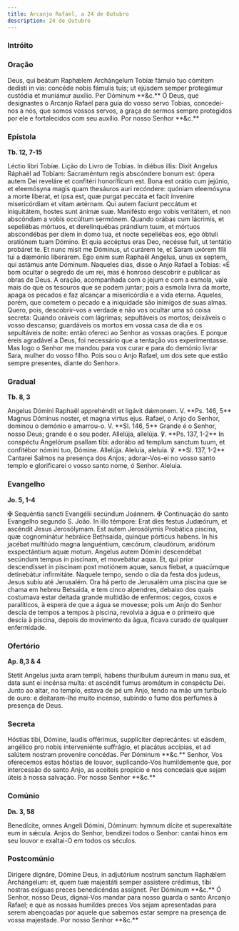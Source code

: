 ```yaml
---
title: Arcanjo Rafael, a 24 de Outubro
description: 24 de Outubro
---
```


### Intróito


<LinkCard
  href="/missal/santos/05-08#intróito"
  title="Aparição de Arcanjo S. Miguel"
/>

### Oração

<div class="side-by-side not-content">
  <span>
    Deus, qui beátum Raphǽlem Archángelum Tobíæ fámulo tuo cómitem dedísti in
    via: concéde nobis fámulis tuis; ut ejúsdem semper protegámur custódia et
    muniámur auxílio. Per Dóminum **&c.**
  </span>
  <span>
    Ó Deus, que designastes o Arcanjo Rafael para guia do vosso servo Tobias,
    concedei-nos a nós, que somos vossos servos, a graça de sermos sempre
    protegidos por ele e fortalecidos com seu auxílio. Por nosso Senhor **&c.**
  </span>
</div>

### Epístola

**Tb. 12, 7-15**

<div class="side-by-side not-content">
  <span>Léctio libri Tobíæ.</span>
  <span>Lição do Livro de Tobias.</span>
  <span>
    In diébus illis: Dixit Angelus Ráphaël ad Tobíam: Sacraméntum regis
    abscóndere bonum est: ópera autem Dei reveláre et confitéri honoríficum est.
    Bona est orátio cum jejúnio, et eleemósyna magis quam thesáuros auri
    recóndere: quóniam eleemósyna a morte liberat, et ipsa est, quæ purgat
    peccáta et facit invenire misericórdiam et vitam ætérnam. Qui autem faciunt
    peccátum et iniquitátem, hostes sunt ánimæ suæ. Manifésto ergo vobis
    veritátem, et non abscóndam a vobis occúltum sermónem. Quando orábas cum
    lácrimis, et sepeliébas mórtuos, et derelinquébas prándium tuum, et mórtuos
    abscondébas per diem in domo tua, et nocte sepeliébas eos, ego óbtuli
    oratiónem tuam Dómino. Et quia accéptus eras Deo, necésse fuit, ut tentátio
    probáret te. Et nunc misit me Dóminus, ut curárem te, et Saram uxórem fílii
    tui a dæmónio liberárem. Ego enim sum Raphaël Angelus, unus ex septem, qui
    astámus ante Dóminum.
  </span>
  <span>
    Naqueles dias, disse o Anjo Rafael a Tobias: «É bom ocultar o segredo de um
    rei, mas é honroso descobrir e publicar as obras de Deus. A oração,
    acompanhada com o jejum e com a esmola, vale mais do que os tesouros que se
    podem juntar; pois a esmola livra da morte, apaga os pecados e faz alcançar
    a misericórdia e a vida eterna. Aqueles, porém, que cometem o pecado e a
    iniquidade são inimigos de suas almas. Quero, pois, descobrir-vos a verdade
    e não vos ocultar uma só coisa secreta: Quando oráveis com lágrimas;
    sepultáveis os mortos; deixáveis o vosso descanso; guardáveis os mortos em
    vossa casa de dia e os sepultáveis de noite: então ofereci ao Senhor as
    vossas orações. E porque éreis agradável a Deus, foi necessário que a
    tentação vos experimentasse. Mas logo o Senhor me mandou para vos curar e
    para do demónio livrar Sara, mulher do vosso filho. Pois sou o Anjo Rafael,
    um dos sete que estão sempre presentes, diante do Senhor».
  </span>
</div>

### Gradual

**Tb. 8, 3**

<div class="side-by-side not-content">
  <span>
    Angelus Dómini Raphaël apprehéndit et ligávit dǽmonem. V. **Ps. 146, 5**
    Magnus Dóminus noster, et magna virtus ejus.
  </span>
  <span>
    Rafael, o Anjo do Senhor, dominou o demónio e amarrou-o. V. **Sl. 146, 5**
    Grande é o Senhor, nosso Deus; grande é o seu poder.
  </span>
  <span>
    Allelúja, allelúja. ℣. **Ps. 137, 1-2** In conspéctu Angelórum psallam tibi:
    adorábo ad templum sanctum tuum, et confitébor nómini tuo, Dómine. Allelúja.
  </span>
  <span>
    Aleluia, aleluia. ℣. **Sl. 137, 1-2** Cantarei Salmos na presença dos Anjos;
    adorar-Vos-ei no vosso santo templo e glorificarei o vosso santo nome, ó
    Senhor. Aleluia.
  </span>
</div>

### Evangelho

**Jo. 5, 1-4**

<div class="side-by-side not-content">
  <span>
    <span class="text-red-500">✠</span> Sequéntia sancti Evangélii secúndum
    Joánnem.
  </span>
  <span>
    <span class="text-red-500">✠</span> Continuação do santo Evangelho segundo
    S. João.
  </span>
  <span>
    In illo témpore: Erat dies festus Judæórum, et ascéndit Jesus Jerosólymam.
    Est autem Jerosólymis Probática piscína, quæ cognominátur hebráice
    Bethsaida, quinque pórticus habens. In his jacébat multitúdo magna
    languéntium, cæcórum, claudórum, aridórum exspectántium aquæ motum. Angelus
    autem Dómini descendébat secúndum tempus in piscínam, et movebátur aqua. Et,
    qui prior descendísset in piscínam post motiónem aquæ, sanus fiebat, a
    quacúmque detinebátur infirmitáte.
  </span>
  <span>
    Naquele tempo, sendo o dia da festa dos judeus, Jesus subiu até Jerusalém.
    Ora há perto de Jerusalém uma piscina que se chama em hebreu Betsaida, e tem
    cinco alpendres, debaixo dos quais costumava estar deitada grande multidão
    de enfermos: cegos, coxos e paralíticos, à espera de que a água se movesse;
    pois um Anjo do Senhor descia de tempos a tempos à piscina, revolvia a água
    e o primeiro que descia à piscina, depois do movimento da água, ficava
    curado de qualquer enfermidade.
  </span>
</div>

### Ofertório

**Ap. 8,3 & 4**

<div class="side-by-side not-content">
  <span>
    Stetit Angelus juxta aram templi, habens thuríbulum áureum in manu sua, et
    data sunt ei incénsa multa: et ascéndit fumus aromátum in conspéctu Dei.
  </span>
  <span>
    Junto ao altar, no templo, estava de pé um Anjo, tendo na mão um turíbulo de
    ouro: e deitaram-lhe muito incenso, subindo o fumo dos perfumes à presença
    de Deus.
  </span>
</div>

### Secreta

<div class="side-by-side not-content">
  <span>
    Hóstias tibi, Dómine, laudis offérimus, supplíciter deprecántes: ut eásdem,
    angélico pro nobis interveniénte suffrágio, et placátus accípias, et ad
    salútem nostram proveníre concédas. Per Dóminum **&c.**
  </span>
  <span>
    Senhor, Vos oferecemos estas hóstias de louvor, suplicando-Vos humildemente
    que, por intercessão do santo Anjo, as aceiteis propício e nos concedais que
    sejam úteis à nossa salvação. Por nosso Senhor **&c.**
  </span>
</div>

### Comúnio

**Dn. 3, 58**

<div class="side-by-side not-content">
  <span>
    Benedícite, omnes Angeli Dómini, Dóminum: hymnum dícite et superexaltáte eum
    in sǽcula.
  </span>
  <span>
    Anjos do Senhor, bendizei todos o Senhor: cantai hinos em seu louvor e
    exaltai-O em todos os séculos.
  </span>
</div>

### Postcomúnio

<div class="side-by-side not-content">
  <span>
    Dirigere dignáre, Dómine Deus, in adjutórium nostrum sanctum Raphǽlem
    Archángelum: et, quem tuæ majestáti semper assístere crédimus, tibi nostras
    exíguas preces benedicéndas assígnet. Per Dóminum **&c.**
  </span>
  <span>
    Ó Senhor, nosso Deus, dignai-Vos mandar para nosso guarda o santo Arcanjo
    Rafael; e que as nossas humildes preces Vos sejam apresentadas para serem
    abençoadas por aquele que sabemos estar sempre na presença de vossa
    majestade. Por nosso Senhor **&c.**
  </span>
</div>

